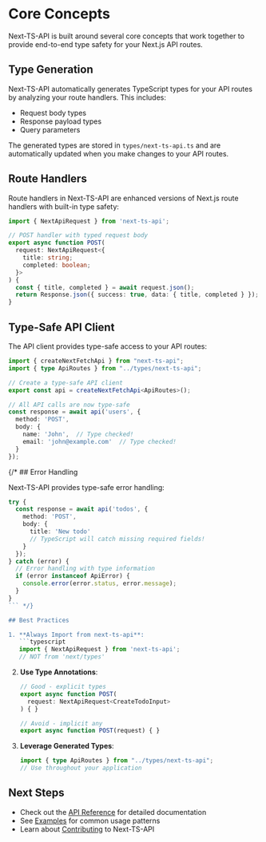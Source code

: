 # Core Concepts

Next-TS-API is built around several core concepts that work together to provide end-to-end type safety for your Next.js API routes.

## Type Generation

Next-TS-API automatically generates TypeScript types for your API routes by analyzing your route handlers. This includes:

- Request body types
- Response payload types
- Query parameters

The generated types are stored in `types/next-ts-api.ts` and are automatically updated when you make changes to your API routes.

## Route Handlers

Route handlers in Next-TS-API are enhanced versions of Next.js route handlers with built-in type safety:

```typescript
import { NextApiRequest } from 'next-ts-api';

// POST handler with typed request body
export async function POST(
  request: NextApiRequest<{
    title: string;
    completed: boolean;
  }>
) {
  const { title, completed } = await request.json();
  return Response.json({ success: true, data: { title, completed } });
}
```

## Type-Safe API Client

The API client provides type-safe access to your API routes:

```typescript
import { createNextFetchApi } from "next-ts-api";
import { type ApiRoutes } from "../types/next-ts-api";

// Create a type-safe API client
export const api = createNextFetchApi<ApiRoutes>();

// All API calls are now type-safe
const response = await api('users', {
  method: 'POST',
  body: {
    name: 'John',  // Type checked!
    email: 'john@example.com'  // Type checked!
  }
});
```

{/* ## Error Handling

Next-TS-API provides type-safe error handling:

```typescript
try {
  const response = await api('todos', {
    method: 'POST',
    body: {
      title: 'New todo'
      // TypeScript will catch missing required fields!
    }
  });
} catch (error) {
  // Error handling with type information
  if (error instanceof ApiError) {
    console.error(error.status, error.message);
  }
}
``` */}

## Best Practices

1. **Always Import from next-ts-api**:
   ```typescript
   import { NextApiRequest } from 'next-ts-api';
   // NOT from 'next/types'
   ```

2. **Use Type Annotations**:
   ```typescript
   // Good - explicit types
   export async function POST(
     request: NextApiRequest<CreateTodoInput>
   ) { }
   
   // Avoid - implicit any
   export async function POST(request) { }
   ```

3. **Leverage Generated Types**:
   ```typescript
   import { type ApiRoutes } from "../types/next-ts-api";
   // Use throughout your application
   ```

## Next Steps

- Check out the [API Reference](/docs/api-reference) for detailed documentation
- See [Examples](/docs/examples) for common usage patterns
- Learn about [Contributing](/docs/contributing) to Next-TS-API 